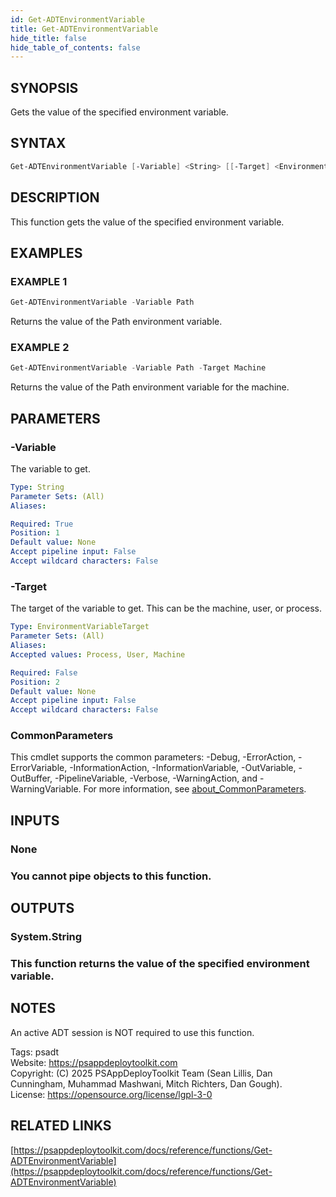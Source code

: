 ```yaml
---
id: Get-ADTEnvironmentVariable
title: Get-ADTEnvironmentVariable
hide_title: false
hide_table_of_contents: false
---
```


## SYNOPSIS

Gets the value of the specified environment variable.

## SYNTAX

```powershell
Get-ADTEnvironmentVariable [-Variable] <String> [[-Target] <EnvironmentVariableTarget>] [<CommonParameters>]
```

## DESCRIPTION

This function gets the value of the specified environment variable.

## EXAMPLES

### EXAMPLE 1

```powershell
Get-ADTEnvironmentVariable -Variable Path
```

Returns the value of the Path environment variable.

### EXAMPLE 2

```powershell
Get-ADTEnvironmentVariable -Variable Path -Target Machine
```

Returns the value of the Path environment variable for the machine.

## PARAMETERS

### -Variable

The variable to get.

```yaml
Type: String
Parameter Sets: (All)
Aliases:

Required: True
Position: 1
Default value: None
Accept pipeline input: False
Accept wildcard characters: False
```

### -Target

The target of the variable to get.
This can be the machine, user, or process.

```yaml
Type: EnvironmentVariableTarget
Parameter Sets: (All)
Aliases:
Accepted values: Process, User, Machine

Required: False
Position: 2
Default value: None
Accept pipeline input: False
Accept wildcard characters: False
```

### CommonParameters

This cmdlet supports the common parameters: -Debug, -ErrorAction, -ErrorVariable, -InformationAction, -InformationVariable, -OutVariable, -OutBuffer, -PipelineVariable, -Verbose, -WarningAction, and -WarningVariable. For more information, see [about_CommonParameters](http://go.microsoft.com/fwlink/?LinkID=113216).

## INPUTS

### None

### You cannot pipe objects to this function.
## OUTPUTS

### System.String

### This function returns the value of the specified environment variable.
## NOTES
An active ADT session is NOT required to use this function.

Tags: psadt<br />
Website: https://psappdeploytoolkit.com<br />
Copyright: (C) 2025 PSAppDeployToolkit Team (Sean Lillis, Dan Cunningham, Muhammad Mashwani, Mitch Richters, Dan Gough).<br />
License: https://opensource.org/license/lgpl-3-0

## RELATED LINKS

[https://psappdeploytoolkit.com/docs/reference/functions/Get-ADTEnvironmentVariable](https://psappdeploytoolkit.com/docs/reference/functions/Get-ADTEnvironmentVariable)
